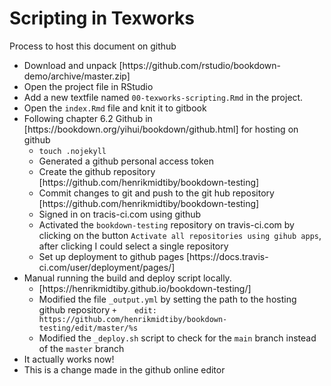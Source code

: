 # Scripting in Texworks {#texworksscripting}

Process to host this document on github

* Download and unpack [https://github.com/rstudio/bookdown-demo/archive/master.zip]
* Open the project file in RStudio
* Add a new textfile named `00-texworks-scripting.Rmd` in the project.
* Open the `index.Rmd` file and knit it to gitbook
* Following chapter 6.2 Github in [https://bookdown.org/yihui/bookdown/github.html] for hosting on github
  * `touch .nojekyll`
  * Generated a github personal access token
  * Create the github repository [https://github.com/henrikmidtiby/bookdown-testing] 
  * Commit changes to git and push to the git hub repository [https://github.com/henrikmidtiby/bookdown-testing]
  * Signed in on tracis-ci.com using github
  * Activated the `bookdown-testing` repository on travis-ci.com by clicking on the button `Activate all repositories using gihub apps`, after clicking I could select a single repository
  * Set up deployment to github pages [https://docs.travis-ci.com/user/deployment/pages/]
* Manual running the build and deploy script locally.
  * [https://henrikmidtiby.github.io/bookdown-testing/]
  * Modified the file `_output.yml` by setting the path to the hosting github repository `+    edit: https://github.com/henrikmidtiby/bookdown-testing/edit/master/%s`
  * Modified the `_deploy.sh` script to check for the `main` branch instead of the `master` branch
* It actually works now!
* This is a change made in the github online editor
